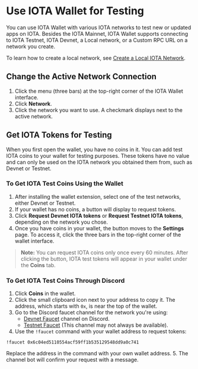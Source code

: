 # Use IOTA Wallet for Testing

You can use IOTA Wallet with various IOTA networks to test new or updated apps on IOTA. Besides the IOTA Mainnet, IOTA Wallet supports connecting to IOTA Testnet, IOTA Devnet, a Local network, or a Custom RPC URL on a network you create.

To learn how to create a local network, see [Create a Local IOTA Network](#).

## Change the Active Network Connection

1. Click the menu (three bars) at the top-right corner of the IOTA Wallet interface.
2. Click **Network**.
3. Click the network you want to use. A checkmark displays next to the active network.

## Get IOTA Tokens for Testing

When you first open the wallet, you have no coins in it. You can add test IOTA coins to your wallet for testing purposes. These tokens have no value and can only be used on the IOTA network you obtained them from, such as Devnet or Testnet.

### To Get IOTA Test Coins Using the Wallet

1. After installing the wallet extension, select one of the test networks, either Devnet or Testnet.
2. If your wallet has no coins, a button will display to request tokens.
3. Click **Request Devnet IOTA tokens** or **Request Testnet IOTA tokens**, depending on the network you chose.
4. Once you have coins in your wallet, the button moves to the **Settings** page. To access it, click the three bars in the top-right corner of the wallet interface.

> **Note:** You can request IOTA coins only once every 60 minutes. After clicking the button, IOTA test tokens will appear in your wallet under the **Coins** tab.

### To Get IOTA Test Coins Through Discord

1. Click **Coins** in the wallet.
2. Click the small clipboard icon next to your address to copy it. The address, which starts with `0x`, is near the top of the wallet.
3. Go to the Discord faucet channel for the network you're using:
    - [Devnet Faucet](#) channel on Discord.
    - [Testnet Faucet](#) (This channel may not always be available).
4. Use the `!faucet` command with your wallet address to request tokens:

```
!faucet 0x6c04ed5110554acf59ff1b535129548dd9a0c741
```
   Replace the address in the command with your own wallet address.
5. The channel bot will confirm your request with a message.